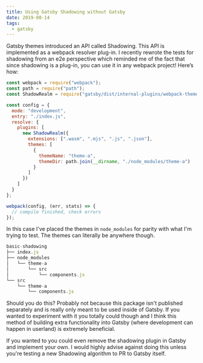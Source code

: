 ```yaml
---
title: Using Gatsby Shadowing without Gatsby
date: 2019-08-14
tags:
  - gatsby
---
```


Gatsby themes introduced an API called Shadowing. This API is implemented as a webpack resolver plug-in. I recently rewrote the tests for shadowing from an e2e perspective which reminded me of the fact that since shadowing is a plug-in, you can use it in any webpack project! Here’s how:

```js
const webpack = require("webpack");
const path = require("path");
const ShadowRealm = require("gatsby/dist/internal-plugins/webpack-theme-component-shadowing");

const config = {
  mode: "development",
  entry: "./index.js",
  resolve: {
    plugins: [
      new ShadowRealm({
        extensions: [".wasm", ".mjs", ".js", ".json"],
        themes: [
          {
            themeName: "theme-a",
            themeDir: path.join(__dirname, "./node_modules/theme-a")
          }
        ]
      })
    ]
  }
};

webpack(config, (err, stats) => {
  // compile finished, check errors
});
```

In this case I've placed the themes in `node_modules` for parity with what I'm trying to test. The themes can literally be anywhere though.

```js
basic-shadowing
├── index.js
├── node_modules
│   └── theme-a
│       └── src
│           └── components.js
└── src
    └── theme-a
        └── components.js
```

Should you do this? Probably not because this package isn't published separately and is really only meant to be used inside of Gatsby. If you wanted to experiment with it you totally could though and I think this method of building extra functionality into Gatsby (where development can happen in userland) is extremely beneficial.

If you wanted to you could even remove the shadowing plugin in Gatsby and implement your own. I would highly advise against doing this unless you're testing a new Shadowing algorithm to PR to Gatsby itself.
